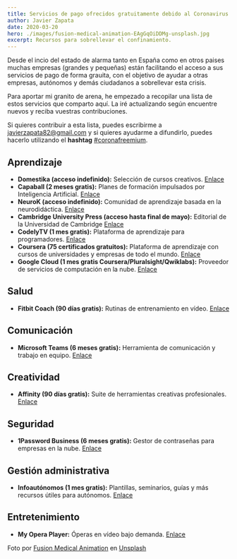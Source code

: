 ```yaml
---
title: Servicios de pago ofrecidos gratuitamente debido al Coronavirus COVID-19 #coronafreemium
author: Javier Zapata
date: 2020-03-20
hero: ./images/fusion-medical-animation-EAgGqOiDDMg-unsplash.jpg
excerpt: Recursos para sobrellevar el confinamiento.
---
```

Desde el incio del estado de alarma tanto en España como en otros paises muchas empresas (grandes y pequeñas) están facilitando el acceso a sus servicios de pago de forma grauita, con el objetivo de ayudar a otras empresas, autónomos y demás ciudadanos a sobrellevar esta crisis.

Para aportar mi granito de arena, he empezado a recopilar una lista de estos servicios que comparto aquí. La iré actualizando según encuentre nuevos y reciba vuestras contribuciones.

Si quieres contribuir a esta lista, puedes escribirme a [javierzapata82@gmail.com](mailto:javierzapata82@gmail.com?subject=%5BCoronafreemium%5D%20Servicio) y si quieres ayudarme a difundirlo, puedes hacerlo utilizando el __hashtag__ [#coronafreemium](https://twitter.com/search?q=%23coronafreemium).

## Aprendizaje
- **Domestika (acceso indefinido):** Selección de cursos creativos. [Enlace](https://www.domestika.org/quedateencasa)
- **Capaball (2 meses gratis):** Planes de formación impulsados por Inteligencia Artificial. [Enlace](https://capaball.com/)
- **NeuroK (acceso indefinido):** Comunidad de aprendizaje basada en la neurodidáctica. [Enlace](https://neurok.es/coronavirus-acceso-gratis/)
- **Cambridge University Press (acceso hasta final de mayo):** Editorial de la Universidad de Cambridge [Enlace](https://www.cambridge.org/about-us/covid-19/)
- **CodelyTV (1 mes gratis):** Plataforma de aprendizaje para programadores. [Enlace](https://twitter.com/CodelyTV/status/1240272977830305792)
- **Coursera (75 certificados gratuitos):** Plataforma de aprendizaje con cursos de universidades y empresas de todo el mundo. [Enlace](https://www.freecodecamp.org/news/coronavirus-coursera-free-certificate/)
- **Google Cloud (1 mes gratis Coursera/Pluralsight/Qwiklabs):** Proveedor de servicios de computación en la nube. [Enlace](https://inthecloud.withgoogle.com/training-discount/register.html)

## Salud
- **Fitbit Coach (90 días gratis):** Rutinas de entrenamiento en vídeo. [Enlace](https://blog.fitbit.com/letter-from-ceo/)

## Comunicación
- **Microsoft Teams (6 meses gratis):** Herramienta de comunicación y trabajo en equipo. [Enlace](https://teams.microsoft.com/start)

## Creatividad
- **Affinity (90 días gratis):** Suite de herramientas creativas profesionales. [Enlace](https://affinity.serif.com/es/supporting-the-creative-community/)

## Seguridad
- **1Password Business (6 meses gratis):** Gestor de contraseñas para empresas en la nube. [Enlace](https://1password.com/es/business/)

## Gestión administrativa
- **Infoautónomos (1 mes gratis):** Plantillas, seminarios, guías y más recursos útiles para autónomos. [Enlace](https://www.infoautonomos.com/login/?next=/cuenta/mes-regalo/)

## Entretenimiento
- **My Opera Player:** Óperas en vídeo bajo demanda. [Enlace](https://likes.movistar.es/cultura-y-ocio/cultura/my-opera-player-gratis-todos)

Foto por [Fusion Medical Animation](https://unsplash.com/@fusion_medical_animation) en [Unsplash](https://unsplash.com/photos/EAgGqOiDDMg)
